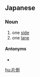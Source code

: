 ==Japanese==
{{ja-kanjitab|片|側}}

===Noun===
{{ja-noun|かたがわ}}

# one [[side]]
# one [[lane]]

====Antonyms====
* {{ja-r|両側|りょうがわ}}

[[hu:片側]]